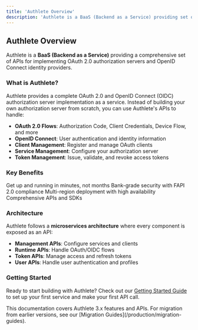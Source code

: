 ```yaml
---
title: 'Authlete Overview'
description: 'Authlete is a BaaS (Backend as a Service) providing set of APIs to be used for implementing OAuth 2.0 authorization servers and/or OpenID Connect identity providers.'
---
```


## Authlete Overview

Authlete is a **BaaS (Backend as a Service)** providing a comprehensive set of APIs for implementing OAuth 2.0 authorization servers and OpenID Connect identity providers.

### What is Authlete?

Authlete provides a complete OAuth 2.0 and OpenID Connect (OIDC) authorization server implementation as a service. Instead of building your own authorization server from scratch, you can use Authlete's APIs to handle:

- **OAuth 2.0 Flows**: Authorization Code, Client Credentials, Device Flow, and more
- **OpenID Connect**: User authentication and identity information
- **Client Management**: Register and manage OAuth clients
- **Service Management**: Configure your authorization server
- **Token Management**: Issue, validate, and revoke access tokens

### Key Benefits

<CardGroup cols={2}>
  <Card title="🚀 Fast Implementation" icon="rocket">
    Get up and running in minutes, not months
  </Card>
  <Card title="🔒 Enterprise Security" icon="shield">
    Bank-grade security with FAPI 2.0 compliance
  </Card>
  <Card title="🌐 Global Scale" icon="globe">
    Multi-region deployment with high availability
  </Card>
  <Card title="🛠️ Developer Friendly" icon="code">
    Comprehensive APIs and SDKs
  </Card>
</CardGroup>

### Architecture

Authlete follows a **microservices architecture** where every component is exposed as an API:

- **Management APIs**: Configure services and clients
- **Runtime APIs**: Handle OAuth/OIDC flows
- **Token APIs**: Manage access and refresh tokens
- **User APIs**: Handle user authentication and profiles

### Getting Started

Ready to start building with Authlete? Check out our [Getting Started Guide](/getting-started) to set up your first service and make your first API call.

<Note>
This documentation covers Authlete 3.x features and APIs. For migration from earlier versions, see our [Migration Guides](/production/migration-guides).
</Note>

